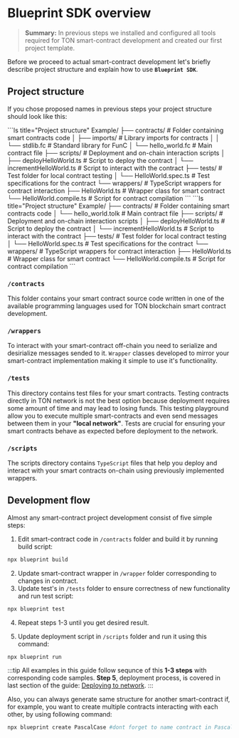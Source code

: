 
# Blueprint SDK overview

> **Summary:** In previous steps we installed and configured all tools required for TON smart-contract development and created our first project template. 

Before we proceed to actual smart-contract development let's briefly describe project structure and explain how to use **`Blueprint SDK`**.

## Project structure

If you chose proposed names in previous steps your project structure should look like this:

<Tabs groupId="language">
<TabItem value="FunC" label="FunC">
```ls title="Project structure"
Example/
├── contracts/           # Folder containing smart contracts code
│   ├── imports/         # Library imports for contracts
│   │   └── stdlib.fc    # Standard library for FunC
│   └── hello_world.fc   # Main contract file
├── scripts/             # Deployment and on-chain interaction scripts
│   ├── deployHelloWorld.ts     # Script to deploy the contract
│   └── incrementHelloWorld.ts  # Script to interact with the contract
├── tests/               # Test folder for local contract testing
│   └── HelloWorld.spec.ts      # Test specifications for the contract
└── wrappers/            # TypeScript wrappers for contract interaction
    ├── HelloWorld.ts           # Wrapper class for smart contract
    └── HelloWorld.compile.ts   # Script for contract compilation
```
</TabItem>
<TabItem value="Tolk" label="Tolk">
```ls title="Project structure"
Example/
├── contracts/           # Folder containing smart contracts code
│   └── hello_world.tolk # Main contract file
├── scripts/             # Deployment and on-chain interaction scripts
│   ├── deployHelloWorld.ts     # Script to deploy the contract
│   └── incrementHelloWorld.ts  # Script to interact with the contract
├── tests/               # Test folder for local contract testing
│   └── HelloWorld.spec.ts      # Test specifications for the contract
└── wrappers/            # TypeScript wrappers for contract interaction
    ├── HelloWorld.ts           # Wrapper class for smart contract
    └── HelloWorld.compile.ts   # Script for contract compilation
```
</TabItem>
</Tabs>

### `/contracts`

This folder contains your smart contract source code written in one of the available programming languages used for TON blockchain smart contract development.

### `/wrappers`

To interact with your smart-contract off-chain you need to serialize and desirialize messages sended to it. `Wrapper` classes developed to mirror your smart-contract implementation making it simple to use it's functionality.

### `/tests`

This directory contains test files for your smart contracts. Testing contracts directly in TON network is not the best option because deployment requires some amount of time and may lead to losing funds. This testing playground allow you to execute multiple smart-contracts and even send messages between them in your **"local network"**. Tests are crucial for ensuring your smart contracts behave as expected before deployment to the network.

### `/scripts`

The scripts directory contains `TypeScript` files that help you deploy and interact with your smart contracts on-chain using previously implemented wrappers.

## Development flow

Almost any smart-contract project development consist of five simple steps:

 1. Edit smart-contract code in `/contracts` folder and build it by running build script:

```bash
npx blueprint build
```

 2. Update smart-contract wrapper in `/wrapper` folder corresponding to changes in contract.
 3. Update test's in `/tests` folder to ensure correctness of new functionality and run test script:

```bash
npx blueprint test
```

 4. Repeat steps 1-3 until you get desired result.

 5. Update deployment script in `/scripts` folder and run it using this command:

```bash
npx blueprint run
```

:::tip
All examples in this guide follow sequnce of this **1-3 steps** with corresponding code samples. **Step 5**, deployment process, is covered in last section of the guide: [Deploying to network](/v3/guidelines/quick-start/developing-smart-contracts/deploying-to-network).
:::

Also, you can always generate same structure for another smart-contract if, for example, you want to create multiple contracts interacting with each other, by using following command:

```bash
npx blueprint create PascalCase #dont forget to name contract in PascalCase
```


